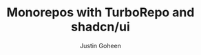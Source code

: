 ---
title: Monorepos with TurboRepo and shadcn/ui
publishedAt: 2025-02-01
tag: dev
summary: high-performance build systems for Next.js applications
author: Justin Goheen
---